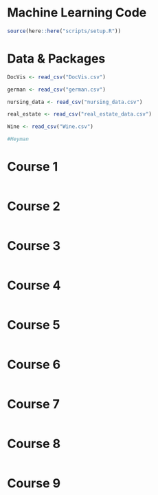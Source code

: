 # Machine Learning Code

```{r, echo = FALSE, message = FALSE, warning = FALSE}
source(here::here("scripts/setup.R"))
```

# Data & Packages

```{r, echo = FALSE, message = FALSE}
DocVis <- read_csv("DocVis.csv")

german <- read_csv("german.csv")

nursing_data <- read_csv("nursing_data.csv")

real_estate <- read_csv("real_estate_data.csv")

Wine <- read_csv("Wine.csv")

#Heyman

```

# Course 1

```{r, echo = FALSE, message = FALSE}


```


# Course 2 

```{r, echo = FALSE, message = FALSE}


```

# Course 3 

```{r, echo = FALSE, message = FALSE}


```

# Course 4 

```{r, echo = FALSE, message = FALSE}


```

# Course 5 

```{r, echo = FALSE, message = FALSE}


```

# Course 6 

```{r, echo = FALSE, message = FALSE}


```

# Course 7 

```{r, echo = FALSE, message = FALSE}


```

# Course 8 

```{r, echo = FALSE, message = FALSE}


```

# Course 9 

```{r, echo = FALSE, message = FALSE}


```


